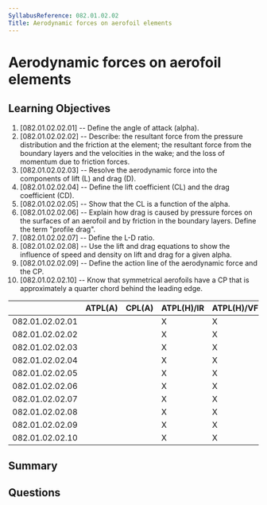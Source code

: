 ```yaml
---
SyllabusReference: 082.01.02.02
Title: Aerodynamic forces on aerofoil elements
---
```


# Aerodynamic forces on aerofoil elements

## Learning Objectives

1. [082.01.02.02.01] -- Define the angle of attack (alpha).
2. [082.01.02.02.02] -- Describe: the resultant force from the pressure
   distribution and the friction at the element; the resultant force from the
   boundary layers and the velocities in the wake; and the loss of momentum due
   to friction forces.
3. [082.01.02.02.03] -- Resolve the aerodynamic force into the components of
   lift (L) and drag (D).
4. [082.01.02.02.04] -- Define the lift coefficient (CL) and the drag
   coefficient (CD).
5. [082.01.02.02.05] -- Show that the CL is a function of the alpha.
6. [082.01.02.02.06] -- Explain how drag is caused by pressure forces on the
   surfaces of an aerofoil and by friction in the boundary layers. Define the
   term "profile drag".
7. [082.01.02.02.07] -- Define the L-D ratio.
8. [082.01.02.02.08] -- Use the lift and drag equations to show the influence of
   speed and density on lift and drag for a given alpha.
9. [082.01.02.02.09] -- Define the action line of the aerodynamic force and the
   CP.
10. [082.01.02.02.10] -- Know that symmetrical aerofoils have a CP that is
    approximately a quarter chord behind the leading edge.

|                 | ATPL(A) | CPL(A) | ATPL(H)/IR | ATPL(H)/VFR | CPL(H) | IR  | CBIR(A) |
| --------------- | ------- | ------ | ---------- | ----------- | ------ | --- | ------- |
| 082.01.02.02.01 |         |        | X          | X           | X      |     |         |
| 082.01.02.02.02 |         |        | X          | X           | X      |     |         |
| 082.01.02.02.03 |         |        | X          | X           | X      |     |         |
| 082.01.02.02.04 |         |        | X          | X           | X      |     |         |
| 082.01.02.02.05 |         |        | X          | X           | X      |     |         |
| 082.01.02.02.06 |         |        | X          | X           | X      |     |         |
| 082.01.02.02.07 |         |        | X          | X           | X      |     |         |
| 082.01.02.02.08 |         |        | X          | X           | X      |     |         |
| 082.01.02.02.09 |         |        | X          | X           | X      |     |         |
| 082.01.02.02.10 |         |        | X          | X           | X      |     |         |

## Summary

## Questions
